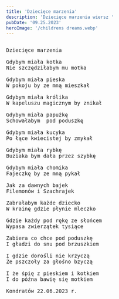 ```yaml
---
title: 'Dziecięce marzenia'
description: 'Dziecięce marzenia wiersz '
pubDate: '09.25.2023'
heroImage: '/childrens dreams.webp'
---
```

<pre>

Dziecięce marzenia

Gdybym miała kotka 
Nie szczędziłabym mu motka

Gdybym miała pieska
W pokoju by ze mną mieszkał 

Gdybym miała królika
W kapeluszu magicznym by znikał

Gdybym miała papużkę 
Schowałabym  pod poduszkę 

Gdybym miała kucyka
Po łące kwiecistej by zmykał

Gdybym miała rybkę
Buziaka bym dała przez szybkę

Gdybym miała chomika
Fajeczkę by ze mną pykał

Jak za dawnych bajek
Filemonów i Szachrajek

Zabrałabym każde dziecko
W krainę gdzie płynie mleczko

Gdzie każdy pod rękę ze słońcem
Wypasa zwierzątek tysiące

Zabiera co chce pod poduszkę 
I gładzi do snu pod brzuszkiem 

I gdzie dorośli nie krzyczą 
Że pszczoły za głośno bzyczą

I że śpię z pieskiem i kotkiem
I do późna bawię się motkiem

Kondratów 22.06.2023 r.

</pre>
